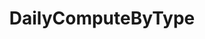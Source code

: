 ---
title: DailyComputeByType
openapi: ../analytics-api.json post /rpc/Analytics/DailyComputeByType
---